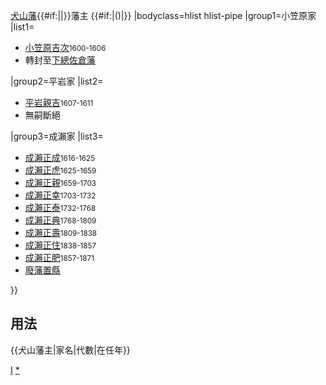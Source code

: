 {{Navbox
|name=犬山藩主
|title={{#if:{{{1|}}}|{{{1|}}}|}}[[犬山藩]]{{#if:{{{2|}}}|{{{2|}}}|}}藩主 {{#if:{{{3|}}}|({{{3|}}})|}}
|bodyclass=hlist hlist-pipe
|group1=小笠原家
|list1=
*[[小笠原吉次]]<small>1600-1606</small>
*轉封至[[下總國|下總]][[佐倉藩]]
|group2=平岩家
|list2=
*[[平岩親吉]]<small>1607-1611</small>
*無嗣斷絕
|group3=成瀨家
|list3=
*[[成瀨正成]]<small>1616-1625</small>
*[[成瀨正虎]]<small>1625-1659</small>
*[[成瀨正親]]<small>1659-1703</small>
*[[成瀨正幸]]<small>1703-1732</small>
*[[成瀨正泰]]<small>1732-1768</small>
*[[成瀨正典]]<small>1768-1809</small>
*[[成瀨正壽]]<small>1809-1838</small>
*[[成瀨正住]]<small>1838-1857</small>
*[[成瀨正肥]]<small>1857-1871</small>
*[[廢藩置縣]]
}}<noinclude>
==用法==
<nowiki>{{犬山藩主|家名|代數|在任年}}</nowiki>
[[Category:歷代藩主模板|I]]
[[Category:犬山藩主|*]]
</noinclude>